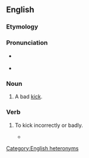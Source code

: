 ==English==

===Etymology===
{{prefix|en|mis|kick}}

===Pronunciation===
* {{q|verb}} {{IPA|en|/mɪsˈkɪk/}}
* {{q|noun}} {{IPA|en|/ˈmɪskɪk/}}
[[Category:English heteronyms]]

===Noun===
{{en-noun}}

# {{lb|en|sports}} A bad [[kick]].
#: {{ux|en|The shot went wide of a post after a '''miskick''' from Sayers.}}

===Verb===
{{en-verb}}

# {{lb|en|transitive}} To kick incorrectly or badly.
#: {{ux|en|Although Petey '''miskicked''' the ball, he still managed to score a goal.}}
#* {{quote-journal
|en
|date=October 15, 2011
|author=Owen Phillips
|title=Stoke 2 - 0 Fulham
|work=BBC Sport
|url=http://news.bbc.co.uk/sport2/hi/football/eng_prem/15226162.stm
|page=
|passage=Crouch had earlier hopelessly '''miskicked''' an excellent volleyed chance from eight yards out after a delightful Pennant cross.}}